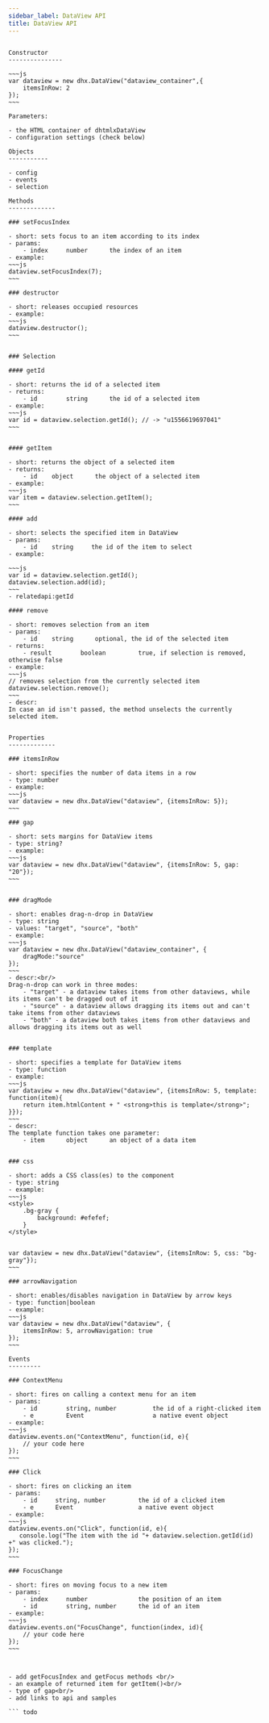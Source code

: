 ```yaml
---
sidebar_label: DataView API
title: DataView API
---          
```


``` todo

Constructor
---------------

~~~js
var dataview = new dhx.DataView("dataview_container",{
    itemsInRow: 2
});
~~~

Parameters:

- the HTML container of dhtmlxDataView
- configuration settings (check below)

Objects
-----------

- config
- events
- selection

Methods
-------------

### setFocusIndex

- short: sets focus to an item according to its index
- params:
	- index		number		the index of an item
- example:
~~~js
dataview.setFocusIndex(7);
~~~

### destructor

- short: releases occupied resources
- example:
~~~js
dataview.destructor();
~~~


### Selection 

#### getId

- short: returns the id of a selected item
- returns: 
	- id		string		the id of a selected item
- example:
~~~js
var id = dataview.selection.getId(); // -> "u1556619697041"
~~~


#### getItem

- short: returns the object of a selected item
- returns:
	- id	object		the object of a selected item
- example:
~~~js
var item = dataview.selection.getItem(); 
~~~

#### add

- short: selects the specified item in DataView
- params: 
	- id    string     the id of the item to select
- example:

~~~js
var id = dataview.selection.getId(); 
dataview.selection.add(id);
~~~
- relatedapi:getId

#### remove

- short: removes selection from an item
- params: 
	- id 	string		optional, the id of the selected item 
- returns:
	- result		boolean			true, if selection is removed, otherwise false
- example:
~~~js
// removes selection from the currently selected item
dataview.selection.remove();
~~~
- descr:
In case an id isn't passed, the method unselects the currently selected item.


Properties
-------------

### itemsInRow

- short: specifies the number of data items in a row
- type: number
- example:
~~~js
var dataview = new dhx.DataView("dataview", {itemsInRow: 5});
~~~

### gap

- short: sets margins for DataView items
- type: string?
- example:
~~~js
var dataview = new dhx.DataView("dataview", {itemsInRow: 5, gap: "20"});
~~~


### dragMode 

- short: enables drag-n-drop in DataView
- type: string
- values: "target", "source", "both"
- example:
~~~js
var dataview = new dhx.DataView("dataview_container", { 
    dragMode:"source"
});
~~~
- descr:<br/>
Drag-n-drop can work in three modes: 
	- "target" - a dataview takes items from other dataviews, while its items can't be dragged out of it
    - "source" - a dataview allows dragging its items out and can't take items from other dataviews
    - "both" - a dataview both takes items from other dataviews and allows dragging its items out as well


### template

- short: specifies a template for DataView items
- type: function
- example:
~~~js
var dataview = new dhx.DataView("dataview", {itemsInRow: 5, template: function(item){
	return item.htmlContent + " <strong>this is template</strong>";
}});
~~~
- descr:
The template function takes one parameter:
	- item		object		an object of a data item


### css

- short: adds a CSS class(es) to the component
- type: string
- example:
~~~js
<style>
	.bg-gray {
		background: #efefef;
	}
</style>


var dataview = new dhx.DataView("dataview", {itemsInRow: 5, css: "bg-gray"});
~~~

### arrowNavigation

- short: enables/disables navigation in DataView by arrow keys
- type: function|boolean
- example:
~~~js
var dataview = new dhx.DataView("dataview", {
	itemsInRow: 5, arrowNavigation: true
});
~~~

Events
---------

### ContextMenu 

- short: fires on calling a context menu for an item
- params:
	- id      	string, number			the id of a right-clicked item
    - e		 	Event					a native event object
- example:
~~~js
dataview.events.on("ContextMenu", function(id, e){
    // your code here
});
~~~

### Click

- short: fires on clicking an item
- params: 
	- id     string, number			the id of a clicked item
    - e		 Event					a native event object
- example:
~~~js
dataview.events.on("Click", function(id, e){
   console.log("The item with the id "+ dataview.selection.getId(id) +" was clicked.");
});
~~~

### FocusChange

- short: fires on moving focus to a new item
- params:
	- index		number				the position of an item
    - id		string, number		the id of an item
- example:
~~~js
dataview.events.on("FocusChange", function(index, id){
    // your code here
});
~~~



- add getFocusIndex and getFocus methods <br/>
- an example of returned item for getItem()<br/>
- type of gap<br/>
- add links to api and samples

``` todo